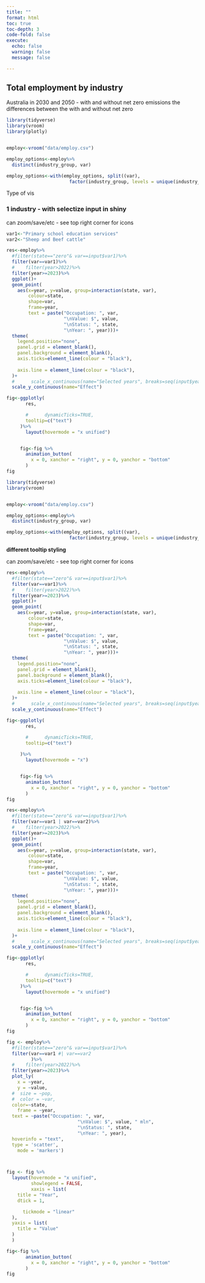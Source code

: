 ```yaml
---
title: ""
format: html
toc: true
toc-depth: 3
code-fold: false
execute:
  echo: false
  warning: false
  message: false

---
```


## Total employment by industry 

Australia in 2030 and 2050  - with and without net zero emissions 
the differences between the with and without net zero 



```r

library(tidyverse)
library(vroom)
library(plotly)


employ<-vroom("data/employ.csv")

employ_options<-employ%>%
  distinct(industry_group, var)

employ_options<-with(employ_options, split((var),
                       factor(industry_group, levels = unique(industry_group), ordered=TRUE)))

```


Type of vis

### 1 industry - with selectize input in shiny
can zoom/save/etc - see top right corner for icons

```r
var1<-"Primary school education services"
var2<-"Sheep and Beef cattle"

res<-employ%>%
  #filter(state=="zero"& var==input$var1)%>%
  filter(var==var1)%>%
  #    filter(year>2022)%>%
  filter(year>=2023)%>%
  ggplot()+
  geom_point(
    aes(x=year, y=value, group=interaction(state, var),
        colour=state,
        shape=var,
        frame=year,
        text = paste("Occupation: ", var,
                     "\nValue: $", value,
                     "\nStatus: ", state,
                     "\nYear: ", year)))+
  theme(
    legend.position="none",
    panel.grid = element_blank(),
    panel.background = element_blank(),
    axis.ticks=element_line(colour = "black"),
    
    axis.line = element_line(colour = "black"),
  )+
  #      scale_x_continuous(name="Selected years", breaks=seq(input$years[1], input$years[2], by=1))+
  scale_y_continuous(name="Effect")

fig<-ggplotly(
       res,

       #      dynamicTicks=TRUE,
       tooltip=c("text")
     )%>%
       layout(hovermode = "x unified")


     fig<-fig %>%
       animation_button(
         x = 0, xanchor = "right", y = 0, yanchor = "bottom"
       )
fig

```


```r

library(tidyverse)
library(vroom)


employ<-vroom("data/employ.csv")

employ_options<-employ%>%
  distinct(industry_group, var)

employ_options<-with(employ_options, split((var),
                       factor(industry_group, levels = unique(industry_group), ordered=TRUE)))

```



**different tooltip styling**

can zoom/save/etc - see top right corner for icons

```r


res<-employ%>%
  #filter(state=="zero"& var==input$var1)%>%
  filter(var==var1)%>%
  #    filter(year>2022)%>%
  filter(year>=2023)%>%
  ggplot()+
  geom_point(
    aes(x=year, y=value, group=interaction(state, var),
        colour=state,
        shape=var,
        frame=year,
        text = paste("Occupation: ", var,
                     "\nValue: $", value,
                     "\nStatus: ", state,
                     "\nYear: ", year)))+
  theme(
    legend.position="none",
    panel.grid = element_blank(),
    panel.background = element_blank(),
    axis.ticks=element_line(colour = "black"),
    
    axis.line = element_line(colour = "black"),
  )+
  #      scale_x_continuous(name="Selected years", breaks=seq(input$years[1], input$years[2], by=1))+
  scale_y_continuous(name="Effect")

fig<-ggplotly(
       res,

       #      dynamicTicks=TRUE,
       tooltip=c("text")
       
     )%>%
       layout(hovermode = "x")


     fig<-fig %>%
       animation_button(
         x = 0, xanchor = "right", y = 0, yanchor = "bottom"
       )
fig

```


```r

res<-employ%>%
  #filter(state=="zero"& var==input$var1)%>%
  filter(var==var1 | var==var2)%>%
  #    filter(year>2022)%>%
  filter(year>=2023)%>%
  ggplot()+
  geom_point(
    aes(x=year, y=value, group=interaction(state, var),
        colour=state,
        shape=var,
        frame=year,
        text = paste("Occupation: ", var,
                     "\nValue: $", value,
                     "\nStatus: ", state,
                     "\nYear: ", year)))+
  theme(
    legend.position="none",
    panel.grid = element_blank(),
    panel.background = element_blank(),
    axis.ticks=element_line(colour = "black"),
    
    axis.line = element_line(colour = "black"),
  )+
  #      scale_x_continuous(name="Selected years", breaks=seq(input$years[1], input$years[2], by=1))+
  scale_y_continuous(name="Effect")

fig<-ggplotly(
       res,

       #      dynamicTicks=TRUE,
       tooltip=c("text")
     )%>%
       layout(hovermode = "x unified")


     fig<-fig %>%
       animation_button(
         x = 0, xanchor = "right", y = 0, yanchor = "bottom"
       )
fig

```

```r

fig <- employ%>%
  #filter(state=="zero"& var==input$var1)%>%
  filter(var==var1 #| var==var2
         )%>%
  #    filter(year>2022)%>%
  filter(year>=2023)%>%
  plot_ly(
    x = ~year,
    y = ~value,
  #  size = ~pop,
  #  color = ~var,
  color=~state,
    frame = ~year,
  text = ~paste("Occupation: ", var,
                          "\nValue: $", value, " mln",
                          "\nStatus: ", state,
                          "\nYear: ", year),
  hoverinfo = "text",
  type = 'scatter',
    mode = 'markers')



fig <- fig %>% 
  layout(hovermode = "x unified", 
         showlegend = FALSE,
         xaxis = list(
    title = "Year",
    dtick = 1, 

      tickmode = "linear"
  ),
  yaxis = list(
    title = "Value"
  )
  )

fig<-fig %>%
       animation_button(
         x = 0, xanchor = "right", y = 0, yanchor = "bottom"
       )
fig

```

